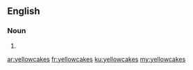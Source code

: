==English==

===Noun===
{{head|en|plural}}

# {{plural of|yellowcake|lang=en|nocat=1}}

[[ar:yellowcakes]]
[[fr:yellowcakes]]
[[ku:yellowcakes]]
[[my:yellowcakes]]